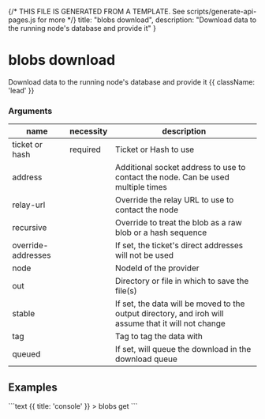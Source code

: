 {/* THIS FILE IS GENERATED FROM A TEMPLATE. See scripts/generate-api-pages.js for more */}
    title: "blobs download",
    description: "Download data to the running node&#39;s database and provide it"
}

<div className='not-prose mb-5'>
    <Breadcrumbs pages={[
        { name: 'API', href: '/docs/api', current: false },
        { name: 'blobs download', href: '/docs/api/blobs-get', current: true },
    ]} />
</div>

# blobs download

Download data to the running node&#39;s database and provide it {{ className: 'lead' }}


### Arguments

| name | necessity | description |
| ---- | --------- | ----------- |
| ticket or hash  | required | Ticket or Hash to use |
| address  |  | Additional socket address to use to contact the node. Can be used multiple times |
| relay-url  |  | Override the relay URL to use to contact the node |
| recursive  |  | Override to treat the blob as a raw blob or a hash sequence |
| override-addresses  |  | If set, the ticket&#39;s direct addresses will not be used |
| node  |  | NodeId of the provider |
| out  |  | Directory or file in which to save the file(s) |
| stable  |  | If set, the data will be moved to the output directory, and iroh will assume that it will not change |
| tag  |  | Tag to tag the data with |
| queued  |  | If set, will queue the download in the download queue |



## Examples

<CodeGroup title="blobs download">
```text {{ title: 'console' }}
> blobs get
```



</CodeGroup>
